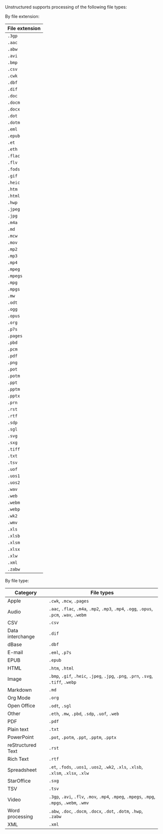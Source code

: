 Unstructured supports processing of the following file types:

By file extension:

| File extension |
| --- |
| `.3gp` |
| `.aac` |
| `.abw` |
| `.avi` |
| `.bmp` |
| `.csv` |
| `.cwk` |
| `.dbf` |
| `.dif` |
| `.doc` |
| `.docm` |
| `.docx` |
| `.dot` |
| `.dotm` |
| `.eml` |
| `.epub` |
| `.et` |
| `.eth` |
| `.flac` |
| `.flv` |
| `.fods` |
| `.gif` |
| `.heic` |
| `.htm` | 
| `.html` |
| `.hwp` |
| `.jpeg` |
| `.jpg` |
| `.m4a` |
| `.md` |
| `.mcw` |
| `.mov` |
| `.mp2` |
| `.mp3` |
| `.mp4` |
| `.mpeg` |
| `.mpegs` |
| `.mpg` |
| `.mpgs` |
| `.mw` |
| `.odt` |
| `.ogg` |
| `.opus` |
| `.org` |
| `.p7s` |
| `.pages` |
| `.pbd` |
| `.pcm` |
| `.pdf` |
| `.png` |
| `.pot` |
| `.potm` |
| `.ppt` |
| `.pptm` |
| `.pptx` |
| `.prn` |
| `.rst` |
| `.rtf` |
| `.sdp` |
| `.sgl` |
| `.svg` |
| `.sxg` |
| `.tiff` |
| `.txt` |
| `.tsv` |
| `.uof` |
| `.uos1` |
| `.uos2` |
| `.wav` |
| `.web` |
| `.webm` |
| `.webp` |
| `.wk2` |
| `.wmv` |
| `.xls` |
| `.xlsb` |
| `.xlsm` |
| `.xlsx` |
| `.xlw` |
| `.xml` |
| `.zabw` |

By file type:

| Category | File types |
| --- | --- |
| Apple | `.cwk`, `.mcw`, `.pages`
| Audio | `.aac`, `.flac`, `.m4a`, `.mp2`, `.mp3`, `.mp4`, `.ogg`, `.opus`, `.pcm`, `.wav`, `.webm` |
| CSV | `.csv` |
| Data interchange | `.dif` |
| dBase | `.dbf` |
| E-mail | `.eml`, `.p7s` |
| EPUB | `.epub` |
| HTML | `.htm`, `.html` |
| Image | `.bmp`, `.gif`, `.heic`, `.jpeg`, `.jpg`, `.png`, `.prn`, `.svg`, `.tiff`, `.webp` |
| Markdown | `.md` |
| Org Mode | `.org` |
| Open Office | `.odt`, `.sgl` |
| Other | `.eth`, `.mw`, `.pbd`, `.sdp`, `.uof`, `.web` |
| PDF | `.pdf` |
| Plain text | `.txt` |
| PowerPoint | `.pot`, `.potm`, `.ppt`, `.pptm`, `.pptx` |
| reStructured Text | `.rst` |
| Rich Text | `.rtf` |
| Spreadsheet | `.et`, `.fods`, `.uos1`, `.uos2`, `.wk2`, `.xls`, `.xlsb`, `.xlsm`, `.xlsx`, `.xlw` |
| StarOffice | `.sxg` |
| TSV | `.tsv` |
| Video | `.3gp`, `.avi`, `.flv`, `.mov`, `.mp4`, `.mpeg`, `.mpegs`, `.mpg`, `.mpgs`, `.webm`, `.wmv` |
| Word processing | `.abw`, `.doc`, `.docm`, `.docx`, `.dot`, `.dotm`, `.hwp`, `.zabw` |
| XML | `.xml` |
